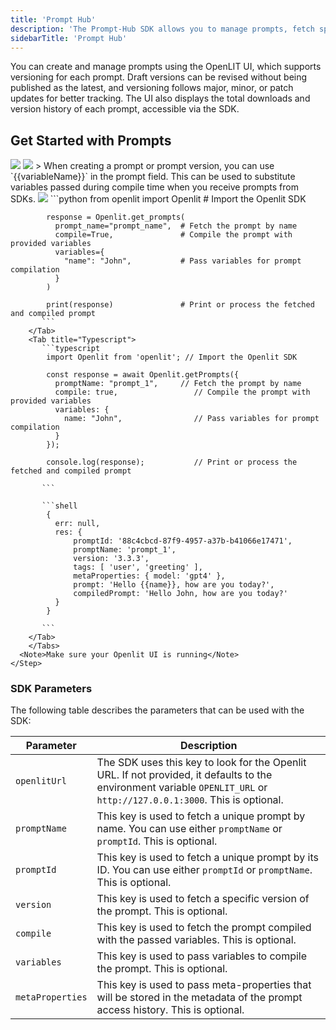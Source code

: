 ```yaml
---
title: 'Prompt Hub'
description: 'The Prompt-Hub SDK allows you to manage prompts, fetch specific versions, and compile prompts with variables in both TypeScript and Python.'
sidebarTitle: 'Prompt Hub'
---
```


You can create and manage prompts using the OpenLIT UI, which supports versioning for each prompt. Draft versions can be revised without being published as the latest, and versioning follows major, minor, or patch updates for better tracking. The UI also displays the total downloads and version history of each prompt, accessible via the SDK.

## Get Started with Prompts

<Steps>
<Step title="List of prompts" stepNumber=" ">
    <Frame>
      <img src="/images/docs-prompt-hub-list.png" />
    </Frame>
  </Step>
  <Step title="Create prompt" stepNumber=" ">
    <Frame>
      <img src="/images/docs-prompt-hub-create.png" />
    </Frame>
    > When creating a prompt or prompt version, you can use `{{variableName}}` in the prompt field. This can be used to substitute variables passed during compile time when you receive prompts from SDKs.
  </Step>
  <Step title="View prompt" stepNumber=" ">
    <Frame>
      <img src="/images/docs-prompt-hub-details.png" />
    </Frame>
  </Step>
    <Step title="Get prompt via sdk">
    <Tabs>
        <Tab title="Python">
           ```python
            from openlit import Openlit  # Import the Openlit SDK

            response = Openlit.get_prompts(
              prompt_name="prompt_name",  # Fetch the prompt by name
              compile=True,               # Compile the prompt with provided variables
              variables={
                "name": "John",           # Pass variables for prompt compilation
              }
            )

            print(response)               # Print or process the fetched and compiled prompt
           ```
        </Tab>
        <Tab title="Typescript">
           ```typescript
            import Openlit from 'openlit'; // Import the Openlit SDK

            const response = await Openlit.getPrompts({
              promptName: "prompt_1",     // Fetch the prompt by name
              compile: true,                 // Compile the prompt with provided variables
              variables: {
                name: "John",                // Pass variables for prompt compilation
              }
            });

            console.log(response);           // Print or process the fetched and compiled prompt
             
           ```

           ```shell
            {
              err: null,
              res: {
                  promptId: '88c4cbcd-87f9-4957-a37b-b41066e17471',
                  promptName: 'prompt_1',
                  version: '3.3.3',
                  tags: [ 'user', 'greeting' ],
                  metaProperties: { model: 'gpt4' },
                  prompt: 'Hello {{name}}, how are you today?',
                  compiledPrompt: 'Hello John, how are you today?'
              }
            }
             
           ```
        </Tab>
        </Tabs>
      <Note>Make sure your Openlit UI is running</Note>
    </Step>
</Steps>


### SDK Parameters

The following table describes the parameters that can be used with the SDK:

| Parameter         | Description                                                                                                                                                          |
| ----------------- | -------------------------------------------------------------------------------------------------------------------------------------------------------------------- |
| `openlitUrl`      | The SDK uses this key to look for the Openlit URL. If not provided, it defaults to the environment variable `OPENLIT_URL` or `http://127.0.0.1:3000`. This is optional.|
| `promptName`      | This key is used to fetch a unique prompt by name. You can use either `promptName` or `promptId`. This is optional.                                                    |
| `promptId`        | This key is used to fetch a unique prompt by its ID. You can use either `promptId` or `promptName`. This is optional.                                                  |
| `version`         | This key is used to fetch a specific version of the prompt. This is optional.                                                                                          |
| `compile`         | This key is used to fetch the prompt compiled with the passed variables. This is optional.                                                                             |
| `variables`       | This key is used to pass variables to compile the prompt. This is optional.                                                                                            |
| `metaProperties`  | This key is used to pass meta-properties that will be stored in the metadata of the prompt access history. This is optional.                                            |